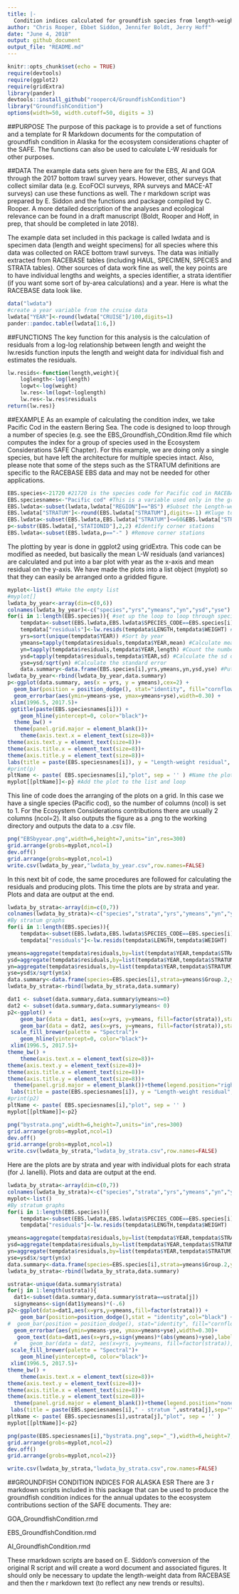 ```yaml
---
title: |-
  Condition indices calculated for groundfish species from length-weight residuals
author: "Chris Rooper, Ebbet Siddon, Jennifer Boldt, Jerry Hoff"
date: "June 4, 2018"
output: github_document
output_file: "README.md"
---
```


\newpage

```r
knitr::opts_chunk$set(echo = TRUE)
require(devtools)
require(ggplot2)
require(gridExtra)
library(pander)
devtools::install_github("rooperc4/GroundfishCondition")
library("GroundfishCondition")
options(width=50, width.cutoff=50, digits = 3) 
```
##PURPOSE
The purpose of this package is to provide a set of functions and a template for R Markdown documents for the computation of groundfish condition in Alaska for the ecosystem considerations chapter of the SAFE. The functions can also be used to calculate L-W residuals for other purposes. 

##DATA
The example data sets given here are for the EBS, AI and GOA through the 2017 bottom trawl survey years. However, other surveys that collect similar data (e.g. EcoFOCI surveys, RPA surveys and MACE-AT surveys) can use these functions as well. The r markdown script was prepared by E. Siddon and the functions and package compiled by C. Rooper. A more detailed description of the analyses and ecological relevance can be found in a draft manuscript (Boldt, Rooper and Hoff, in prep, that should be completed in late 2018).

The example data set included in this package is called lwdata and is specimen data (length and weight specimens) for all species where this data was collected on RACE bottom trawl surveys. The data was initially extracted from RACEBASE tables (including HAUL, SPECIMEN, SPECIES and STRATA tables). Other sources of data work fine as well, the key points are to have individual lengths and weights, a species identifier, a strata identifier (if you want some sort of by-area calculations) and a year. Here is what the RACEBASE data look like.

```r

data("lwdata")
#create a year variable from the cruise data
lwdata["YEAR"]<-round(lwdata["CRUISE"]/100,digits=1)
pander::pandoc.table(lwdata[1:6,])
```

##FUNCTIONS
The key function for this analysis is the calculation of residuals from a log-log relationship between length and weight the lw.resids function inputs the length and weight data for individual fish and estimates the residuals.

```r
lw.resids<-function(length,weight){
	loglength<-log(length)
	logwt<-log(weight)
	lw.res<-lm(logwt~loglength)
	lw.res<-lw.res$residuals
return(lw.res)}
```

##EXAMPLE
As an example of calculating the condition index, we take Pacific Cod in the eastern Bering Sea. The code is designed to loop through a number of species (e.g. see the EBS_Groundfish_COndition.Rmd file which computes the index for a group of species used in the Ecosystem Considerations SAFE Chapter). For this example, we are doing only a single species, but have left the architecture for multiple species intact. Also, please note that some of the steps such as the STRATUM definitions are specific to the RACEBASE EBS data and may not be needed for other applications.


```r

EBS.species<-21720 #21720 is the species code for Pacific cod in RACEBASE
EBS.speciesnames<-"Pacific cod" #This is a variable used only in the graphical output
EBS.lwdata<-subset(lwdata,lwdata["REGION"]=="BS") #Subset the Length-weight data collected in the Bering Sea only
EBS.lwdata["STRATUM"]<-round(EBS.lwdata["STRATUM"],digits=-1) #Kluge to combine strata 61, 62 to a single strata and strata 31, 32 to a single strata and strata 41, 42, and 43 into a single stata. See text for details.
EBS.lwdata<-subset(EBS.lwdata,EBS.lwdata["STRATUM"]<=60&EBS.lwdata["STRATUM"]>0)#Remove the northern Bering Sea strata.
p<-substr(EBS.lwdata[,"STATIONID"],2,2) #Identify corner stations
EBS.lwdata<-subset(EBS.lwdata,p=="-" ) #Remove corner stations
```

The plotting by year is done in ggplot2 using gridExtra. This code can be modified as needed, but basically the mean L-W residuals (and variances) are calculated and put into a bar plot with year as the x-axis and mean residual on the y-axis. We have made the plots into a list object (myplot) so that they can easily be arranged onto a gridded figure. 

```r
myplot<-list() #Make the empty list
#myplot[]
lwdata_by_year<-array(dim=c(0,6))
colnames(lwdata_by_year)<-c("species","yrs","ymeans","yn","ysd","yse")
for(i in 1:length(EBS.species)){ #set up the loop to loop through species
	tempdata<-subset(EBS.lwdata,EBS.lwdata$SPECIES_CODE==EBS.species[i]) #subset the data to the species of interest
	tempdata["residuals"]<-lw.resids(tempdata$LENGTH,tempdata$WEIGHT) # Use the lw.resids function to calculate the residuals
	yrs=sort(unique(tempdata$YEAR)) #Sort by year
	ymeans=tapply(tempdata$residuals,tempdata$YEAR,mean) #Calculate mean by year
	yn=tapply(tempdata$residuals,tempdata$YEAR,length) #Count the number of observations by year
	ysd=tapply(tempdata$residuals,tempdata$YEAR,sd) #Calculate the sd of the mean by year
	yse=ysd/sqrt(yn) #Calculate the standard error
	data.summary<-data.frame(EBS.species[i],yrs,ymeans,yn,ysd,yse) #Put the mean, SE and year into a data frame for plotting
lwdata_by_year<-rbind(lwdata_by_year,data.summary)	
p<-ggplot(data.summary, aes(x = yrs, y = ymeans),cex=2) +  
  geom_bar(position = position_dodge(), stat="identity", fill="cornflowerblue",col="black") + 
  geom_errorbar(aes(ymin=ymeans-yse, ymax=ymeans+yse),width=0.30) +
 xlim(1996.5, 2017.5)+
 ggtitle(paste(EBS.speciesnames[i])) + 
	geom_hline(yintercept=0, color="black")+
  theme_bw() +
  theme(panel.grid.major = element_blank())+
	theme(axis.text.x = element_text(size=8))+
theme(axis.text.y = element_text(size=8))+
theme(axis.title.x = element_text(size=8))+
theme(axis.title.y = element_text(size=8))+
labs(title = paste(EBS.speciesnames[i]), y = "Length-weight residual", x = "Year")
#print(p)
pltName <- paste( EBS.speciesnames[i],"plot", sep = '' ) #Name the plot
myplot[[pltName]]<-p} #Add the plot to the list and loop

```

This line of code does the arranging of the plots on a grid. In this case we have a single species (Pacific cod), so the number of columns (ncol) is set to 1. For the Ecosystem Considerations contributions there are usually 2 columns (ncol=2). It also outputs the figure as a .png to the working directory and outputs the data to a .csv file.

```r
png("EBSbyyear.png",width=6,height=7,units="in",res=300)
grid.arrange(grobs=myplot,ncol=1)
dev.off()
grid.arrange(grobs=myplot,ncol=1)
write.csv(lwdata_by_year,"lwdata_by_year.csv",row.names=FALSE)
```

In this next bit of code, the same procedures are followed for calculating the residuals and producing plots. This time the plots are by strata and year. Plots and data are output at the end.

```r

lwdata_by_strata<-array(dim=c(0,7))
colnames(lwdata_by_strata)<-c("species","strata","yrs","ymeans","yn","ysd","yse")
#By stratum graphs
for(i in 1:length(EBS.species)){
	tempdata<-subset(EBS.lwdata,EBS.lwdata$SPECIES_CODE==EBS.species[i])
	tempdata["residuals"]<-lw.resids(tempdata$LENGTH,tempdata$WEIGHT)

ymeans=aggregate(tempdata$residuals,by=list(tempdata$YEAR,tempdata$STRATUM),mean)
ysd=aggregate(tempdata$residuals,by=list(tempdata$YEAR,tempdata$STRATUM),sd)
yn=aggregate(tempdata$residuals,by=list(tempdata$YEAR,tempdata$STRATUM),length)
yse=ysd$x/sqrt(yn$x)
data.summary<-data.frame(species=EBS.species[i],strata=ymeans$Group.2,yrs=ymeans$Group.1,ymeans=ymeans$x,yn=yn$x,ysd=ysd$x,yse=yse)
lwdata_by_strata<-rbind(lwdata_by_strata,data.summary)

dat1 <- subset(data.summary,data.summary$ymeans>=0)
dat2 <- subset(data.summary,data.summary$ymeans< 0)
p2<-ggplot() +
	geom_bar(data = dat1, aes(x=yrs, y=ymeans, fill=factor(strata)),stat = "identity",col="black") +
    geom_bar(data = dat2, aes(x=yrs, y=ymeans, fill=factor(strata)),stat = "identity",col="black")+
 scale_fill_brewer(palette = "Spectral")+
	geom_hline(yintercept=0, color="black")+
 xlim(1996.5, 2017.5)+
theme_bw() +
	theme(axis.text.x = element_text(size=8))+
theme(axis.text.y = element_text(size=8))+
theme(axis.title.x = element_text(size=8))+
theme(axis.title.y = element_text(size=8))+
  theme(panel.grid.major = element_blank())+theme(legend.position="right")+
 labs(title = paste(EBS.speciesnames[i]), y = "Length-weight residual", x = "Year", fill = "Stratum")
#print(p2)
pltName <- paste( EBS.speciesnames[i],"plot", sep = '' )
myplot[[pltName]]<-p2}

png("bystrata.png",width=6,height=7,units="in",res=300)
grid.arrange(grobs=myplot,ncol=1)
dev.off()
grid.arrange(grobs=myplot,ncol=1)
write.csv(lwdata_by_strata,"lwdata_by_strata.csv",row.names=FALSE)
```

Here are the plots are by strata and year with individual plots for each strata (for J. Ianelli). Plots and data are output at the end.

```r

lwdata_by_strata<-array(dim=c(0,7))
colnames(lwdata_by_strata)<-c("species","strata","yrs","ymeans","yn","ysd","yse")
myplot<-list() 
#By stratum graphs
for(i in 1:length(EBS.species)){
	tempdata<-subset(EBS.lwdata,EBS.lwdata$SPECIES_CODE==EBS.species[i])
	tempdata["residuals"]<-lw.resids(tempdata$LENGTH,tempdata$WEIGHT)

ymeans=aggregate(tempdata$residuals,by=list(tempdata$YEAR,tempdata$STRATUM),mean)
ysd=aggregate(tempdata$residuals,by=list(tempdata$YEAR,tempdata$STRATUM),sd)
yn=aggregate(tempdata$residuals,by=list(tempdata$YEAR,tempdata$STRATUM),length)
yse=ysd$x/sqrt(yn$x)
data.summary<-data.frame(species=EBS.species[i],strata=ymeans$Group.2,yrs=ymeans$Group.1,ymeans=ymeans$x,yn=yn$x,ysd=ysd$x,yse=yse)
lwdata_by_strata<-rbind(lwdata_by_strata,data.summary)

ustrata<-unique(data.summary$strata)
for(j in 1:length(ustrata)){
  dat1<-subset(data.summary,data.summary$strata==ustrata[j])
  signymeans<-sign(dat1$ymeans)*(-.6)
p2<-ggplot(data=dat1,aes(x=yrs,y=ymeans,fill=factor(strata))) +
	geom_bar(position=position_dodge(),stat = "identity",col="black") +
#  geom_bar(position = position_dodge(), stat="identity", fill="cornflowerblue",col="black") + 
  geom_errorbar(aes(ymin=ymeans-yse, ymax=ymeans+yse),width=0.30)+
   geom_text(data=dat1,aes(x=yrs,y=sign(ymeans)*(abs(ymeans)+yse),label=yn),vjust=signymeans,size=1.5) +
  #    geom_bar(data = dat2, aes(x=yrs, y=ymeans, fill=factor(strata)),stat = "identity",col="black")+
 scale_fill_brewer(palette = "Spectral")+
	geom_hline(yintercept=0, color="black")+
 xlim(1996.5, 2017.5)+
theme_bw() +
	theme(axis.text.x = element_text(size=8))+
theme(axis.text.y = element_text(size=8))+
theme(axis.title.x = element_text(size=8))+
theme(axis.title.y = element_text(size=8))+
  theme(panel.grid.major = element_blank())+theme(legend.position="none")+
 labs(title = paste(EBS.speciesnames[i]," - stratum ",ustrata[j],sep=""), y = "Length-weight residual", x = "Year", fill = "Stratum")
pltName <- paste( EBS.speciesnames[i],ustrata[j],"plot", sep = '' )
myplot[[pltName]]<-p2}

png(paste(EBS.speciesnames[i],"bystrata.png",sep="_"),width=6,height=7,units="in",res=300)
grid.arrange(grobs=myplot,ncol=2)
dev.off()
grid.arrange(grobs=myplot,ncol=2)}

write.csv(lwdata_by_strata,"lwdata_by_strata.csv",row.names=FALSE)
```

##GROUNDFISH CONDITION INDICES FOR ALASKA ESR
There are 3 r markdown scripts included in this package that can be used to produce the groundfish condition indices for the annual updates to the ecosystem contributions section of the SAFE documents. They are:

GOA_GroundfishCondition.rmd

EBS_GroundfishCondition.rmd 

AI_GroundfishCondition.rmd 

These rmarkdown scripts are based on E. Siddon's conversion of the original R script and will create a word document and associated figures. It should only be necessary to update the length-weight data from RACEBASE and then the r markdown text (to reflect any new trends or results).